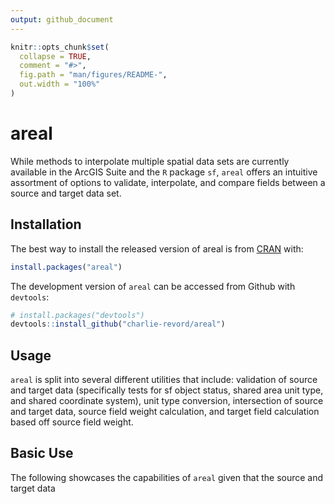 ```yaml
---
output: github_document
---
```


<!-- README.md is generated from README.Rmd. Please edit that file -->

```r
knitr::opts_chunk$set(
  collapse = TRUE,
  comment = "#>",
  fig.path = "man/figures/README-",
  out.width = "100%"
)
```
# areal

While methods to interpolate multiple spatial data sets are currently available in the ArcGIS Suite and the `R` package `sf`, `areal` offers an intuitive assortment of options to validate, interpolate, and compare fields between a source and target data set. 

## Installation

The best way to install the released version of areal is from [CRAN](https://CRAN.R-project.org) with:

``` r
install.packages("areal")
```

The development version of `areal` can be accessed from Github with `devtools`:

``` r
# install.packages("devtools")
devtools::install_github("charlie-revord/areal")
```


## Usage 

`areal` is split into several different utilities that include: validation of source and target data  (specifically tests for sf object status, shared area unit type, and shared coordinate system), unit type conversion, intersection of source and target data, source field weight calculation, and target field calculation based off source field weight. 

## Basic Use

The following showcases the capabilities of `areal` given that the source and target data 

